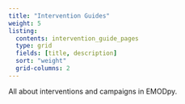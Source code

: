 ```yaml
---
title: "Intervention Guides"
weight: 5
listing:
  contents: intervention_guide_pages
  type: grid
  fields: [title, description]
  sort: "weight"
  grid-columns: 2
---
```


All about interventions and campaigns in EMODpy.

